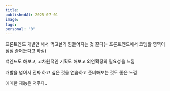 ```yaml
---
title: 
publishedAt: 2025-07-01
image: 
tags: 
personal: "0"
---
```

프론트엔드 개발만 해서 먹고살기 힘들어지는 것 같다(= 프론트엔드에서 코딩할 영역이 점점 줄어든다고 하심)

백엔드도 해보고, 고차원적인 기획도 해보고 외연확장의 필요성을 느낌

개발을 넘어서 진짜 하고 싶은 것을 연습하고 준비해보는 것도 좋은 느낌

애매한 재능은 저주다..